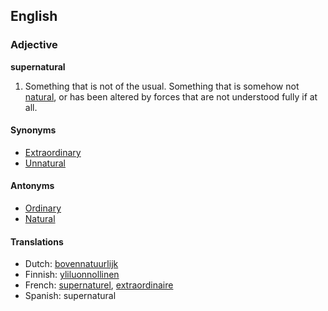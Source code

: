 ==English==

===Adjective===
'''supernatural'''

#Something that is not of the usual.  Something that is somehow not [[natural]], or has been altered by forces that are not understood fully if at all.

====Synonyms====
*[[Extraordinary]]
*[[Unnatural]]

====Antonyms====
*[[Ordinary]]
*[[Natural]]

====Translations====
*Dutch: [[bovennatuurlijk]]
*Finnish: [[yliluonnollinen]]
*French: [[supernaturel]], [[extraordinaire]]
*Spanish: supernatural